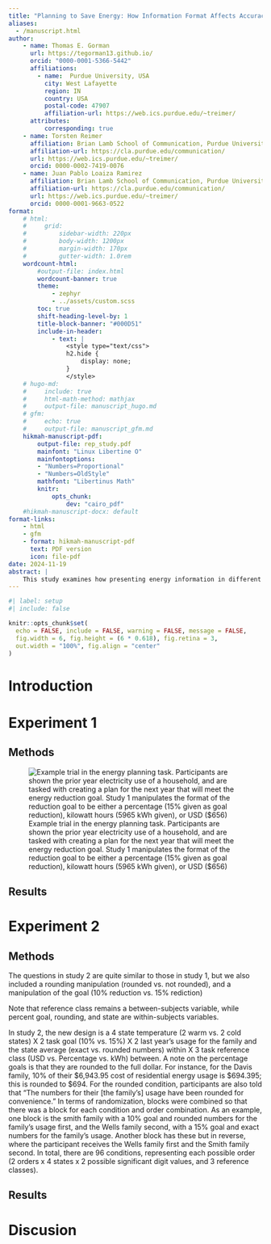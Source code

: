 ```yaml
---
title: "Planning to Save Energy: How Information Format Affects Accuracy"
aliases:
  - /manuscript.html
author:
    - name: Thomas E. Gorman
      url: https://tegorman13.github.io/
      orcid: "0000-0001-5366-5442"
      affiliations: 
        - name:  Purdue University, USA
          city: West Lafayette
          region: IN
          country: USA
          postal-code: 47907
          affiliation-url: https://web.ics.purdue.edu/~treimer/
      attributes: 
          corresponding: true
    - name: Torsten Reimer
      affiliation: Brian Lamb School of Communication, Purdue University
      affiliation-url: https://cla.purdue.edu/communication/
      url: https://web.ics.purdue.edu/~treimer/
      orcid: 0000-0002-7419-0076
    - name: Juan Pablo Loaiza Ramirez
      affiliation: Brian Lamb School of Communication, Purdue University
      affiliation-url: https://cla.purdue.edu/communication/
      url: https://web.ics.purdue.edu/~treimer/
      orcid: 0000-0001-9663-0522
format:
    # html: 
    #     grid:
    #         sidebar-width: 220px
    #         body-width: 1200px
    #         margin-width: 170px
    #         gutter-width: 1.0rem
    wordcount-html: 
        #output-file: index.html
        wordcount-banner: true
        theme: 
            - zephyr
            - ../assets/custom.scss
        toc: true
        shift-heading-level-by: 1
        title-block-banner: "#000D51"
        include-in-header:
            - text: |
                <style type="text/css">
                h2.hide {
                    display: none;
                }
                </style>
    # hugo-md:
    #     include: true
    #     html-math-method: mathjax
    #     output-file: manuscript_hugo.md
    # gfm:
    #     echo: true
    #     output-file: manuscript_gfm.md
    hikmah-manuscript-pdf:
        output-file: rep_study.pdf
        mainfont: "Linux Libertine O"
        mainfontoptions:
        - "Numbers=Proportional"
        - "Numbers=OldStyle"
        mathfont: "Libertinus Math"
        knitr:
            opts_chunk:
                dev: "cairo_pdf"
    #hikmah-manuscript-docx: default
format-links:   
    - html
    - gfm
    - format: hikmah-manuscript-pdf
      text: PDF version
      icon: file-pdf
date: 2024-11-19
abstract: |
    This study examines how presenting energy information in different formats (kWh, %, USD) affects planning accuracy. Across two experiments, the kWh format generally led to better accuracy, while the USD format consistently led to the worst performance. These findings highlight the importance of effective information presentation to promote energy conservation.
---
```



```r
#| label: setup
#| include: false

knitr::opts_chunk$set(
  echo = FALSE, include = FALSE, warning = FALSE, message = FALSE,
  fig.width = 6, fig.height = (6 * 0.618), fig.retina = 3,
  out.width = "100%", fig.align = "center"
)
```


# Introduction


# Experiment 1

## Methods

![Example trial in the energy planning task. Participants are shown the prior year electricity use of a household, and are tasked with creating a plan for the next year that will meet the energy reduction goal. Study 1 manipulates the format of the reduction goal to be either a percentage (15% given as goal reduction), kilowatt hours (5965 kWh given), or USD ($656)](/assets/images/Smith_10R_Wells_15E.png){#fig-task}





## Results



# Experiment 2

## Methods

The questions in study 2 are quite similar to those in study 1, but we also included a rounding manipulation (rounded vs. not rounded), and a manipulation of the goal (10% reduction vs. 15% rediction)

Note that reference class remains a between-subjects variable, while percent goal, rounding, and state are within-subjects variables. 
 
In study 2, the new design is a 4 state temperature (2 warm vs. 2 cold states) X 2 task goal (10% vs. 15%) X 2 last year’s usage for the family and the state average (exact vs. rounded numbers) within X 3 task reference class (USD vs. Percentage vs. kWh) between. A note on the percentage goals is that they are rounded to the full dollar. For instance, for the Davis family, 10% of their \$6,943.95 cost of residential energy usage is \$694.395; this is rounded to \$694. For the rounded condition, participants are also told that “The numbers for their \[the family’s\] usage have been rounded for convenience.” In terms of randomization, blocks were combined so that there was a block for each condition and order combination. As an example, one block is the smith family with a 10% goal and rounded numbers for the family’s usage first, and the Wells family second, with a 15% goal and exact numbers for the family’s usage. Another block has these but in reverse, where the participant receives the Wells family first and the Smith family second. In total, there are 96 conditions, representing each possible order (2 orders x 4 states x 2 possible significant digit values, and 3 reference classes).

## Results



# Discusion



